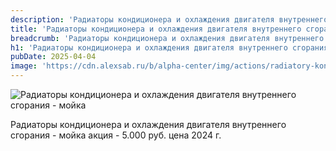 ```yaml
---
description: 'Радиаторы кондиционера и охлаждения двигателя внутреннего сгорания - мойка акция - 5.000 руб. цена 2024 г.'
title: 'Радиаторы кондиционера и охлаждения двигателя внутреннего сгорания - мойка'
breadcrumb: 'Радиаторы кондиционера и охлаждения двигателя внутреннего сгорания - мойка'
h1: 'Радиаторы кондиционера и охлаждения двигателя внутреннего сгорания - мойка'
pubDate: 2025-04-04
image: 'https://cdn.alexsab.ru/b/alpha-center/img/actions/radiatory-kondicionera-i-ohlazhdeniya-dvigatelya-vnutrennego-sgoraniya-mojka/wash-radiators-372x209.webp'
---
```



<picture>
	<source media="(min-width: 942px)" srcset="https://cdn.alexsab.ru/b/alpha-center/img/actions/radiatory-kondicionera-i-ohlazhdeniya-dvigatelya-vnutrennego-sgoraniya-mojka/wash-radiators-1920x720.webp" />
	<source media="(min-width: 640px)" srcset="https://cdn.alexsab.ru/b/alpha-center/img/actions/radiatory-kondicionera-i-ohlazhdeniya-dvigatelya-vnutrennego-sgoraniya-mojka/wash-radiators-640x800.webp" />
	<img src="https://cdn.alexsab.ru/b/alpha-center/img/actions/radiatory-kondicionera-i-ohlazhdeniya-dvigatelya-vnutrennego-sgoraniya-mojka/wash-radiators-372x209.webp" class="w-full mb-10" alt="Радиаторы кондиционера и охлаждения двигателя внутреннего сгорания - мойка" />
</picture>

Радиаторы кондиционера и охлаждения двигателя внутреннего сгорания - мойка акция - 5.000 руб. цена 2024 г.

<SpecialSalonsInfo title="Записаться" dataTitle="Записаться" dataFormName="Записаться. Радиаторы кондиционера и охлаждения двигателя внутреннего сгорания - мойка" />
